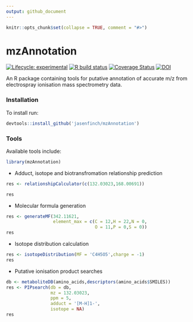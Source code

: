 ```yaml
---
output: github_document
---
```


```r
knitr::opts_chunk$set(collapse = TRUE, comment = "#>")
```

# mzAnnotation

<!-- badges: start -->
[![Lifecycle: experimental](https://img.shields.io/badge/lifecycle-experimental-orange.svg)](https://lifecycle.r-lib.org/articles/stages.html#experimental)
[![R build status](https://github.com/jasenfinch/mzAnnotation/workflows/R-CMD-check/badge.svg)](https://github.com/jasenfinch/mzAnnotation/actions)
[![Coverage Status](https://img.shields.io/codecov/c/github/jasenfinch/mzAnnotation/devel.svg)](https://codecov.io/github/jasenfinch/mzAnnotation?branch=devel)
[![DOI](https://zenodo.org/badge/33083554.svg)](https://zenodo.org/badge/latestdoi/33083554)
<!-- badges: end -->


An R package containing tools for putative annotation of accurate m/z from electrospray ionisation mass spectrometry data.

### Installation

To install run:

```R
devtools::install_github('jasenfinch/mzAnnotation')
```

### Tools

Available tools include:

```r
library(mzAnnotation)
```

* Adduct, isotope and biotransfromation relationship prediction

```r
res <- relationshipCalculator(c(132.03023,168.00691))

res
```

* Molecular formula generation

```r
res <- generateMF(342.11621,
                  element_max = c(C = 12,H = 22,N = 0,
                                  O = 11,P = 0,S = 0))
res
```

* Isotope distribution calculation

```r
res <- isotopeDistribution(MF = 'C4H5O5',charge = -1)
res
```

* Putative ionisation product searches

```r
db <- metaboliteDB(amino_acids,descriptors(amino_acids$SMILES))
res <- PIPsearch(db = db,
                 mz = 132.03023,
                 ppm = 5,
                 adduct = '[M-H]1-',
                 isotope = NA)
res
```
